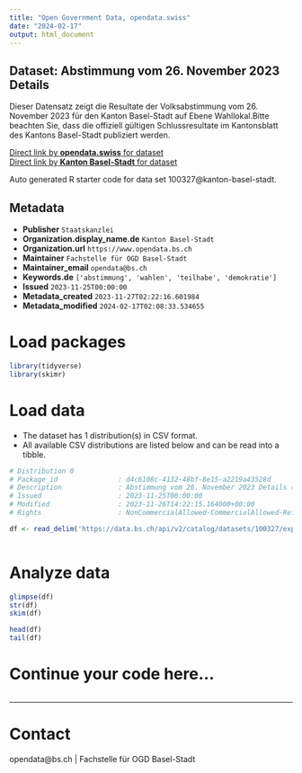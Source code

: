 ```yaml
---
title: "Open Government Data, opendata.swiss"
date: "2024-02-17"
output: html_document
---
```


## Dataset: Abstimmung vom 26. November 2023 Details

Dieser Datensatz zeigt die Resultate der Volksabstimmung vom 26. November 2023 für den Kanton Basel-Stadt auf Ebene Wahllokal.Bitte beachten Sie, dass die offiziell gültigen Schlussresultate im Kantonsblatt des Kantons Basel-Stadt publiziert werden. 

[Direct link by **opendata.swiss** for dataset](https://opendata.swiss/de/dataset/abstimmung-vom-26-november-2023-details)<br>
[Direct link by **Kanton Basel-Stadt** for dataset](https://data.bs.ch/explore/dataset/100327/)

Auto generated R starter code for data set 100327@kanton-basel-stadt.

## Metadata

- **Publisher** `Staatskanzlei`
- **Organization.display_name.de** `Kanton Basel-Stadt`
- **Organization.url** `https://www.opendata.bs.ch`
- **Maintainer** `Fachstelle für OGD Basel-Stadt`
- **Maintainer_email** `opendata@bs.ch`
- **Keywords.de** `['abstimmung', 'wahlen', 'teilhabe', 'demokratie']`
- **Issued** `2023-11-25T00:00:00`
- **Metadata_created** `2023-11-27T02:22:16.601984`
- **Metadata_modified** `2024-02-17T02:08:33.534655`


# Load packages

```r

library(tidyverse)
library(skimr)

```

# Load data

-   The dataset has 1 distribution(s) in CSV format.
-   All available CSV distributions are listed below and can be read into a tibble.

```r

# Distribution 0
# Package_id               : d4c6108c-4132-48bf-8e15-a2219a43528d
# Description              : Abstimmung vom 26. November 2023 Details (csv)
# Issued                   : 2023-11-25T00:00:00
# Modified                 : 2023-11-26T14:22:15.164000+00:00
# Rights                   : NonCommercialAllowed-CommercialAllowed-ReferenceRequired

df <- read_delim('https://data.bs.ch/api/v2/catalog/datasets/100327/exports/csv')



```

# Analyze data

```r

glimpse(df)
str(df)
skim(df)

head(df)
tail(df)

```

# Continue your code here...

```r

```

------------------------------------------------------------------------

# Contact

opendata@bs.ch | Fachstelle für OGD Basel-Stadt
